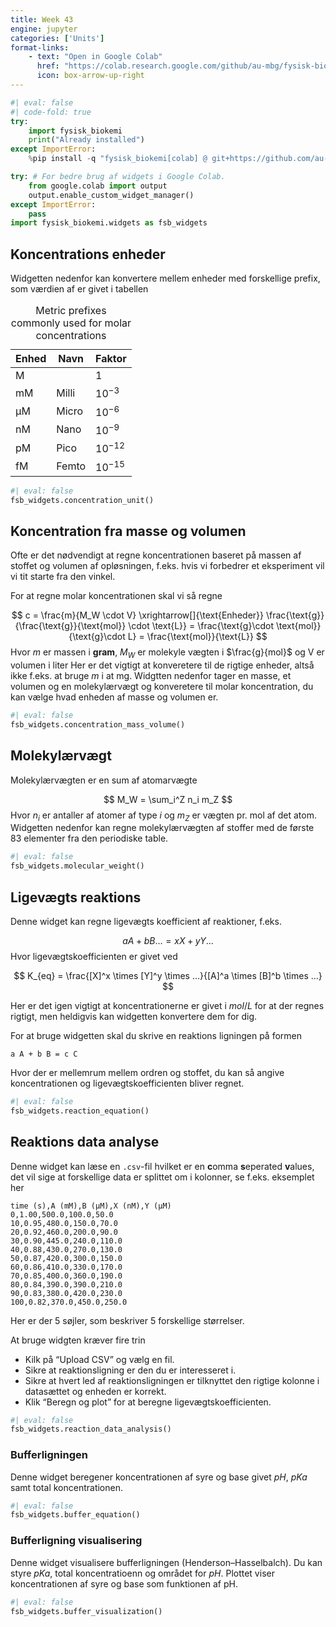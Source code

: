 ```yaml
---
title: Week 43
engine: jupyter
categories: ['Units']
format-links:
    - text: "Open in Google Colab"
      href: "https://colab.research.google.com/github/au-mbg/fysisk-biokemi/blob/built-notebooks/built_notebooks/student/week_43.ipynb"
      icon: box-arrow-up-right
---
```


``` python
#| eval: false
#| code-fold: true
try:
    import fysisk_biokemi
    print("Already installed")
except ImportError:
    %pip install -q "fysisk_biokemi[colab] @ git+https://github.com/au-mbg/fysisk-biokemi.git"
```

```python
try: # For bedre brug af widgets i Google Colab.
    from google.colab import output
    output.enable_custom_widget_manager()
except ImportError:
    pass
import fysisk_biokemi.widgets as fsb_widgets
```

## Koncentrations enheder

Widgetten nedenfor kan konvertere mellem enheder med forskellige prefix, som værdien 
af er givet i tabellen
 
| Enhed    | Navn    |  Faktor    |
| -------- | ------- | ---------- |
| M        |         | 1          | 
| mM       | Milli   | $10^{-3}$  |
| µM       | Micro   | $10^{-6}$  |
| nM       | Nano    | $10^{-9}$  |
| pM       | Pico    | $10^{-12}$ |
| fM       | Femto   | $10^{-15}$ |

: Metric prefixes commonly used for molar concentrations

```python
#| eval: false
fsb_widgets.concentration_unit()
```

## Koncentration fra masse og volumen

Ofte er det nødvendigt at regne koncentrationen baseret på massen af stoffet og volumen 
af opløsningen, f.eks. hvis vi forbedrer et eksperiment vil vi tit starte fra den vinkel. 

For at regne molar koncentrationen skal vi så regne 

$$
c = \frac{m}{M_W \cdot V} \xrightarrow[]{\text{Enheder}} \frac{\text{g}}{\frac{\text{g}}{\text{mol}} \cdot \text{L}} = \frac{\text{g}\cdot \text{mol}}{\text{g}\cdot L} = \frac{\text{mol}}{\text{L}}
$$
Hvor $m$ er massen i **gram**, $M_W$ er molekyle vægten i $\frac{g}{mol}$ og V er volumen i liter
Her er det vigtigt at konveretere til de rigtige enheder, altså ikke f.eks. at bruge $m$ i at $\text{mg}$.
Widgtten nedenfor tager en masse, et volumen og en molekylærvægt og konveretere til molar koncentration, 
du kan vælge hvad enheden af masse og volumen er. 

```python
#| eval: false
fsb_widgets.concentration_mass_volume()
```

## Molekylærvægt

Molekylærvægten er en sum af atomarvægte 

$$
M_W = \sum_i^Z n_i m_Z
$$
Hvor $n_i$ er antaller af atomer af type $i$ og $m_Z$ er vægten pr. mol af det atom. 
Widgetten nedenfor kan regne molekylærvægten af stoffer med de første 83 elementer fra 
den periodiske table.

```python
#| eval: false
fsb_widgets.molecular_weight()
```

## Ligevægts reaktions

Denne widget kan regne ligevægts koefficient af reaktioner, f.eks. 

$$
aA + bB ... = xX + yY ... 
$$
Hvor ligevægtskoefficienten er givet ved 

$$
K_{eq} = \frac{[X]^x \times [Y]^y \times ...}{[A]^a \times [B]^b \times ...}
$$

Her er det igen vigtigt at koncentrationerne er givet i $mol/L$ for at der regnes rigtigt, 
men heldigvis kan widgetten konvertere dem for dig. 

For at bruge widgetten skal du skrive en reaktions ligningen på formen

```
a A + b B = c C 
```
Hvor der er mellemrum mellem ordren og stoffet, du kan så angive koncentrationen og 
ligevægtskoefficienten bliver regnet. 

```python
#| eval: false
fsb_widgets.reaction_equation()
```

## Reaktions data analyse

Denne widget kan læse en `.csv`-fil hvilket er en **c**omma **s**eperated **v**alues, det 
vil sige at forskellige data er splittet om i kolonner, se f.eks. eksemplet her

```csv
time (s),A (mM),B (µM),X (nM),Y (µM)
0,1.00,500.0,100.0,50.0
10,0.95,480.0,150.0,70.0
20,0.92,460.0,200.0,90.0
30,0.90,445.0,240.0,110.0
40,0.88,430.0,270.0,130.0
50,0.87,420.0,300.0,150.0
60,0.86,410.0,330.0,170.0
70,0.85,400.0,360.0,190.0
80,0.84,390.0,390.0,210.0
90,0.83,380.0,420.0,230.0
100,0.82,370.0,450.0,250.0
```
Her er der 5 søjler, som beskriver 5 forskellige størrelser. 

At bruge widgten kræver fire trin

- Kilk på "Upload CSV" og vælg en fil. 
- Sikre at reaktionsligning er den du er interesseret i. 
- Sikre at hvert led af reaktionsligningen er tilknyttet den rigtige kolonne i datasættet og enheden er korrekt.
- Klik "Beregn og plot" for at beregne ligevægtskoefficienten.

```python
#| eval: false
fsb_widgets.reaction_data_analysis()
```

### Bufferligningen

Denne widget beregener koncentrationen af syre og base givet $pH$, $pKa$ samt total koncentrationen.

```python
#| eval: false
fsb_widgets.buffer_equation()
```

### Bufferligning visualisering

Denne widget visualisere bufferligningen (Henderson–Hasselbalch). Du kan styre
$pKa$, total koncentratioenn og området for $pH$. Plottet viser koncentrationen 
af syre og base som funktionen af pH. 

```python
#| eval: false
fsb_widgets.buffer_visualization()
```